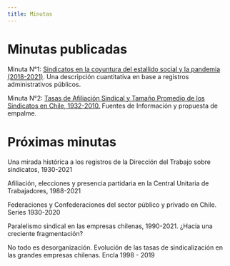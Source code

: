 ```yaml
---
title: Minutas
---
```


# Minutas publicadas

Minuta N°1: [Sindicatos en la coyuntura del estallido social y la pandemia (2018-2021)](https://github.com/nicolasrattor/Ventanilla_Sindicatos_DT/raw/main/Minuta1/Minuta1.pdf). Una descripción cuantitativa en base a registros administrativos públicos.

Minuta N°2: [Tasas de Afiliación Sindical y Tamaño Promedio de los Sindicatos en Chile, 1932-2010.](https://github.com/dpolancon/series_estadistica_sindical_1932-2010/raw/main/minuta2.pdf) Fuentes de Información y propuesta de empalme.

# Próximas minutas

Una mirada histórica a los registros de la Dirección del Trabajo sobre sindicatos, 1930-2021

Afiliación, elecciones y presencia partidaria en la Central Unitaria de Trabajadores, 1988-2021

Federaciones y Confederaciones del sector público y privado en Chile. Series 1930-2020

Paralelismo sindical en las empresas chilenas, 1990-2021. ¿Hacia una creciente fragmentación?

No todo es desorganización. Evolución de las tasas de sindicalización en las grandes empresas chilenas. Encla 1998 - 2019
